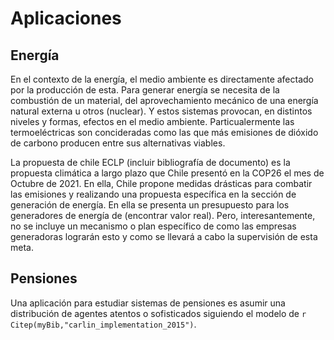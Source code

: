 # Aplicaciones {#aplicaciones}


## Energía
En el contexto de la energía, el medio ambiente es directamente afectado por la producción de esta. Para generar energía se necesita de la combustión de un material, del aprovechamiento mecánico de una energía natural externa u otros (nuclear). Y estos sistemas provocan, en distintos niveles y formas, efectos en el medio ambiente. Particualermente las termoeléctricas son concideradas como las que más emisiones de dióxido de carbono producen entre sus alternativas viables.

La propuesta de chile ECLP (incluir bibliografía de documento) es la propuesta climática a largo plazo que Chile presentó en la COP26 el mes de Octubre de 2021. En ella, Chile propone medidas drásticas para combatir las emisiones y realizando una propuesta específica en la sección de generación de energía. En ella se presenta un presupuesto para los generadores de energía de (encontrar valor real). Pero, interesantemente, no se incluye un mecanismo o plan específico de como las empresas generadoras lograrán esto y como se llevará a cabo la supervisión de esta meta.



## Pensiones

Una aplicación para estudiar sistemas de pensiones es asumir una distribución de agentes atentos o sofisticados siguiendo el modelo de `r Citep(myBib,"carlin_implementation_2015")`.
